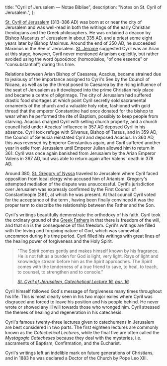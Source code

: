   title: "Cyril of Jerusalem — Notae Bibliae",
  description: "Notes on St. Cyril of Jerusalem.",
};

<Initial text="Cyril of Jerusalem"/>

[St. Cyril of Jerusalem](/glossary/names#cyril) (313–386 AD) was born at or near the city of Jerusalem and was well-read in both the writings of the early Christian theologians and the Greek philosophers. He was ordained a deacon by Bishop Macarius of Jerusalem in about 335 AD, and a priest some eight years later by Bishop Maximus. Around the end of 350 AD, he succeeded Maximus in the See of Jerusalem. [St. Jerome](/people/saints/latin-fathers/jerome-of-stridon) suggested Cyril was an Arian at this stage, however, Cyril never mentioned Arianism explicitly, but rather avoided using the word ὁμοούσιος (homooúsios, "of one essence" or "consubstantial") during this time.

Relations between Arian Bishop of Caesarea, Acacius, became strained due to jealousy of the importance assigned to Cyril's See by the Council of Nicaea, as well as by the threat posed to Caesarea by the rising influence of the seat of Jerusalem as it developed into the prime Christian holy place and became a centre of pilgrimage. The city of Jerusalem had suffered drastic food shortages at which point Cyril secretly sold sacramental ornaments of the church and a valuable holy robe, fashioned with gold thread that the emperor Constantine had once donated for the bishop to wear when he performed the rite of Baptism, possibly to keep people from starving. Acacius charged Cyril with selling church property, and a church council held under Acacius' influence in 357 AD deposed Cyril in his absence. Cyril took refuge with Silvanus, Bishop of Tarsus, and in 359 AD, the Council of Seleucia reinstated Cyril and deposed Acacius. In 360 AD, this was reversed by Emperor Constantius again, and Cyril suffered another year in exile from Jerusalem until Emperor Julian allowed him to return in 361. Cyril was once again banished from Jerusalem by the Arian Emperor Valens in 367 AD, but was able to return again after Valens' death in 378 AD.

Around 380, [St. Gregory of Nyssa](/people/saints/cappadocian-fathers/gregory-of-nyssa) traveled to Jerusalem where Cyril faced opposition from local clergy who accused him of Arianism. Gregory's attempted mediation of the dispute was unsuccessful. Cyril's jurisdiction over Jerusalem was expressly confirmed by the First Council of Constantinople (381), at which he was present. At that council Cyril voted for the acceptance of the term *<Definition lang="greek" anchor="homoousios" text="homoousios" />*, having been finally convinced it was the proper term to describe the relationship between the Father and the Son.

Cyril's writings beautifully demonstrate the orthodoxy of his faith. Cyril took the ordinary ground of the [Greek Fathers](/people/saints/greek-fathers) in that there is freedom of the will, and that sin is the consequence of this freedom. Cyril's writings are filled with the loving and forgiving nature of God, which was somewhat uncommon during his time period. Cyril filled his writings with great lines of the healing power of forgiveness and the Holy Spirit.

> "The Spirit comes gently and makes himself known by his fragrance. He is not felt as a burden for God is light, very light. Rays of light and knowledge stream before him as the Spirit approaches. The Spirit comes with the tenderness of a true friend to save, to heal, to teach, to counsel, to strengthen and to console."
>
> <cite>[St. Cyril of Jerusalem, *Catechetical Lecture 16*, par. 16](https://www.newadvent.org/fathers/310116.htm)</cite>

Cyril himself followed God's message of forgiveness many times throughout his life. This is most clearly seen in his two major exiles where Cyril was disgraced and forced to leave his position and his people behind. He never wrote or showed any ill will towards those who wronged him. Cyril stressed the themes of healing and regeneration in his catechesis.

Cyril's famous twenty-three lectures given to catechumens in Jerusalem are best considered in two parts. The first eighteen lectures are commonly known as the *Catechetical Lectures*, while the final five are often called the *Mystagogic Catecheses* because they deal with the mysteries, i.e. sacraments of Baptism, Confirmation, and the Eucharist.

Cyril's writings left an indelible mark on future generations of Christians, and in 1883 he was declared a Doctor of the Church by Pope Leo XIII.
